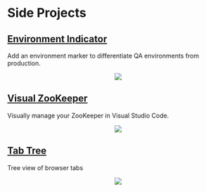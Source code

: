 # Side Projects

## [Environment Indicator](https://github.com/gaoliang/env-indicator)

Add an environment marker to differentiate QA environments from production. 

<p align="center">
<img src={require('@site/static/img/env-indicator.png').default} style={{maxHeight:'20rem'}} />
</p>

## [Visual ZooKeeper](https://github.com/gaoliang/visual-zookeeper)

Visually manage your ZooKeeper in Visual Studio Code.

<p align="center">
<img src={require('@site/static/img/visual-zookeeper.png').default} style={{maxHeight:'20rem'}} />
</p>


## [Tab Tree](https://github.com/gaoliang/tab-tree)

Tree view of browser tabs

<p align="center">
<img src={require('@site/static/img/tabtree-screenshot.png').default} style={{maxHeight:'20rem'}} />
</p>